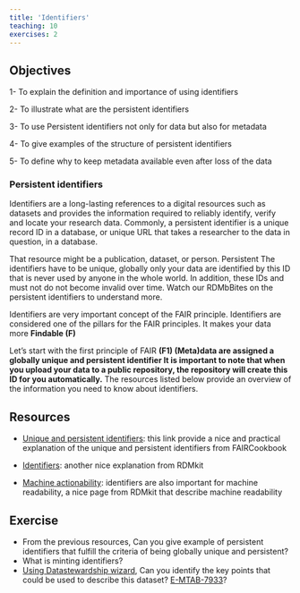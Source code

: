 ```yaml
---
title: 'Identifiers'
teaching: 10
exercises: 2
---
```


::: callout
## Objectives
1- To explain the definition and importance of using identifiers

2- To illustrate what are the persistent identifiers

3- To use Persistent identifiers not only for data but also for metadata

4- To give examples of the structure of persistent identifiers

5- To define why to keep metadata available even after loss of the data
:::

### Persistent identifiers

Identifiers are a long-lasting references to a digital resources such as datasets and provides the information required to reliably identify, verify and locate your research data. Commonly, a persistent identifier is a unique record ID in a database, or unique URL that takes a researcher to the data in question, in a database.

That resource might be a publication, dataset, or person.   Persistent The identifiers have to be unique, globally only your data are identified by this ID that is never used by anyone in the whole world. In addition, these IDs and must not do not become invalid over time.
Watch our RDMbBites on the persistent identifiers to understand more.   

Identifiers are very important concept of the FAIR principle. Identifiers are considered one of the pillars for the FAIR principles. It makes your data more **Findable (F)**

Let's start with the first principle of FAIR
**(F1) (Meta)data are assigned a globally unique and persistent identifier **
**It is important to note that when you upload your data to a public repository, the repository will create this ID for you automatically.**
The resources listed below provide an overview of the information you need to know about identifiers.

::: callout
## Resources

- [Unique and persistent identifiers](https://faircookbook.elixir-europe.org/content/recipes/findability/identifiers.html): this link provide a nice and practical explanation of the unique and persistent identifiers from FAIRCookbook 

- [Identifiers](https://rdmkit.elixir-europe.org/identifiers.html): another nice explanation from RDMkit

- [Machine actionability](https://rdmkit.elixir-europe.org/machine_actionability): identifiers are also important for machine readability, a nice page from RDMkit that describe machine readability
:::

::: challenge
## Exercise
- From the previous resources, Can you give example of persistent identifiers that fulfill the criteria of being globally unique and persistent?
- What is minting identifiers?
- [Using Datastewardship wizard](https://researchers.ds-wizard.org/knowledge-models/dsw:root:latest/preview?questionUuid=d21fdb06-22bf-418e-aa40-dc5ef1485f56), Can you identify the key points that could be used to describe this dataset? [E-MTAB-7933](https://www.ebi.ac.uk/biostudies/arrayexpress/studies/E-MTAB-7933)?
:::


